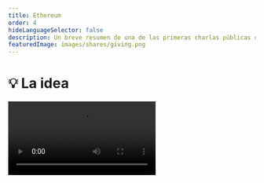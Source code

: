 ```yaml
---
title: Ethereum
order: 4
hideLanguageSelector: false
description: Un breve resumen de una de las primeras charlas públicas de Vitalik Buterin sobre Ethereum, de DevCon 1 en Londres.
featuredImage: images/shares/giving.png
---
```


# 💡 La idea

<Video src="https://www.youtube-nocookie.com/embed/gjwr-7PgpN8" />

## ¿Cómo encaja en Kernel?

Este video de Devcon 1 contiene muchas gemas de conocimiento sobre las ideas detrás de Ethereum; ¿por qué podría ser interesante e importante tener un entorno Turing completo compartido al que cualquiera pueda acceder y programar?; ¿y cuál era (y es) la visión? Es especialmente útil mirar hacia atrás y preguntar qué ideas originales hemos logrado implementar y dónde se puede mejorar todavía. Este video ha sido seleccionado para ayudarte a profundizar su comprensión (más técnica) de:

<Process>

Valor

Confianza 

Incentivos 

Resistencia a la censura 

(¡No solo!) dinero y discurso 

</Process>

## Resumen

Este video es la génesis de la analogía entre la calculadora (Bitcoin) y el teléfono inteligente (Ethereum) y
una demostración del poder de la generalidad...

> "En lugar de tener un protocolo diseñado en torno a un conjunto muy pequeño de casos de uso, 
simplemente creas un **sistema operativo de propósito general** y dejas que las personas construyan 
lo que quieran como aplicaciones encima de él".

Ethereum es un blockchain con algunas characterísticas únicas:

- Incorpora un lenguaje de programación Turing-completo: esencialmente un híbrido entre arquitecturas 
de máquinas virtuales estándar, secuencias de comandos de Bitcoin y "algunas otras cosas". 
- Todo el mundo puede escribir programas en este lenguaje o bien, lenguajes de alto nivel que se compilan a este, 
tomar estos códigos compilados, ponerlos en transacciones y enviarlos al blockchain.
La transacción se confirma y obtiene una cuenta especial en esa dirección. 
- Las cuentas contractuales y las cuentas de propiedad externa tienen **los mismos privilegios**.
- Cualquier persona puede crear una aplicación, con las reglas que sea. Y cualquiera persona puede interactuar con esa 
aplicación, es decir, puedes hacer NameCoin en 10 líneas de código...

El estado se define como un valor clave que asigna direcciones a objetos de cuenta. Cada objeto de cuenta tiene un 
"nonce" (un número o valor que solo se puede usar una vez) y un saldo. Las cuentas de contrato también incluyen un hash de código y almacenamiento usando un árbol trie. Luego, 
Vitalik analiza cómo funcionan las transacciones con detalles importantes de bajo nivel para que podamos construir una 
imagen conceptual completa en las próximas semanas. 

> "En realidad, puedes pensar en Ethereum como un sistema bastante simple. Puedes pensar en el estado como 
una base de datos, y puedes pensar en cada uno de estos contratos como programas que están 
sentados en una computadora, **excepto la computadora se distribuye masivamente a nivel mundial. En realidad, 
es una red altamente segura respaldada por decenas de miles de computadoras en todo el mundo.** Es audaz 
porque es importante".

Sin embargo, esto plantea "El problema Halting". Si tienes un lenguaje de secuencias de comandos general, entonces, ¿qué impide que alguien escriba un programa que no finaliza (o se pare / halt), ocupando todos los recursos de la computadora e impidiendo que alguien más lo use? Vitalik explica cómo resuelve esto con "gas": una tarifa que se cobra por cada paso computacional que debe realizar la computadora, donde hay un límite de pasos computacionales posibles por bloque.

<Flash>

<Card>

P: El estado de Ethereum se define como un...?

R: valor clave que asigna direcciones a objetos de cuenta.

</Card>

</Flash>

### Economía Virtual

Esto significa que no hay un límite *técnico* sobre lo que se puede poner en el campo `datos` 
de una transacción, pero hay uno *económico*, ya que cuantos más datos incluyas, más caro 
se vuelve. Fue un gas 68 adicional por cada byte de datos que incluyiste en ese momento, aunque 
es posible que haya cambiado ahora.  

> 💡 Ejercicio para el lector: ¿cómo dirías cuál es el precio del gas por byte actualmente?

Vitalik consiguientemente analiza algunas de las complejidades en torno a `v`, `r` y `s` de la criptografía de curva 
elíptica, y cómo `v` es un campo adicional que se usa para la recuperación de claves públicas. También proporciona 
más información sobre recibos y registros y por qué los registros son más baratos y permiten un acceso eficiente 
de clientes ligeros. Aunque suene aburrido, este es el corazón de cómo construimos 
herramientas resistentes a la censura.

<Flash>

<Card>

P: ¿Cómo evitamos que se pare un blockchain con un script completo de Turing?

R: Cobrando "gas" por cada paso computacional y limitando la cantidad de gas consumido por bloque.

</Card>

</Flash>

A continuación una descripción de la **Máquina Virtual Ethereum**:

- Stack: hasta 1024 campos de 32 bytes.
- Memoria: solo una matriz de bytes que se expande infinitamente, pero cuanto más expande la matriz de bytes,
más gas que tienes que pagar. **La mayoría de los límites no son estáticos, son económicos y verás
esta idea una y otra vez.**
- Almacenamiento: permanente para contratos. Puedes leer y escribir en él.
- Variables de entorno: la Máquina Virtual puede acceder al número del bloque, el tiempo, la dificultad de extracción, el bloque anterior
hash, etc.
- Registros: almacenamiento de sólo agregar en un bloque específico, no en el estado.
- Subllamada: código de operación por el cual Máquina Virtual puede llamar a otros contratos.

Vitalik analiza la codificación ABI (interfaz binaria de aplicación) y RLP (prefijo de longitud recursiva) "para personas que 
son fanáticos de la teoría de conjuntos". Puede parecer aburrido, pero es una demostración de la cultura primitiva y de cómo 
piensan realmente las personas que construyeron todo esto. Continúa con una explicación de los algoritmos de memoria dura 
para la minería y por qué fueron una innovación; enfatiza el tiempo de bloqueo rápido (17s); y analiza "tíos", que resuelven las tasas obsoletas de bloqueos que surgen debido a la latencia de la red. Vale la pena escucharlo por el contexto cultural, pero 23:50 - 28:57 ahora está un poco desactualizado.

Vitalik destaca que los intentos de un árbol Merkle son "una construcción que permite pruebas compactas y 
eficientemente verificables de que una transacción en particular se incluyó en un bloque en particular". 
Sin embargo, no se trata solo de transacciones en el árbol Merkle; también es el estado: es decir, ese almacenamiento 
árbol trie del que hablamos anteriormente en el objeto de la cuenta.

Comprender cómo esta elección particular de estructura de datos nos permite expresar sucintamente 
el estado compartido revela por qué la intimidad con los detalles técnicos de bajo nivel permite construir 
una imagen conceptual integral de cómo se une todo y el tipo significados que la tecnología 
puede crear. 

¿Qué tipo de significado exactamente? Bueno, [el lenguaje en sí está compuesto de estructuras profundas en forma de árbol](https://www.goodreads.com/book/show/5755.The_Language_Instinct). Son estos patrones combinatorios básicos, pero extraordinariamente poderosos, los que permiten a los seres humanos muy jóvenes aprender y utilizar un fenómeno casi infinitamente complejo con tanta facilidad, incluso cuando sus cerebros aún se están desarrollando. Más prosaicamente, cada palabra es un árbol, con sus raíces rastreando a través de un sinfín de otras palabras, idiomas y personas, y sus ramas alcanzando cualquier número de interpretaciones únicas en tiempos y contextos aún por descubrir. El lenguaje es el único sistema [lógicamente descentralizado](https://medium.com/@VitalikButerin/the-meaning-of-decentralization-a0c92b76a274) que tenemos, por lo que tiene sentido que las estructuras de datos que informan los próximos sistemas lógicamente descentralizados que co-creamos reflejen eso en el corazón de cómo comunicamos valor actualmente.

### Computación generalizada

Si eres menos técnico que Vitalik (vamos, al igual que casi todos nosotros) y te preguntas qué significa todo esto 
realmente. Bueno, el punto crítico es esta noción de un **sistema operativo de propósito general**: una 
máquina virtual monolítica distribuida en todo el mundo que es compartida por todos, que no es propiedad de 
nadie y que no se puede apagar sin también apagar Internet. Con Bitcoin, 
puedes transportar 12 palabras mágicas en su cabeza a través de cualquier frontera del 
mundo, deletrearlas en una máquina conectada a Internet y tener acceso inmediato al valor. 

Ahora, existe la posibilidad de reducir no solo el valor monetario, sino 
también la _computación generalizada_. Es decir, su mnemónica de 12 o 24 palabras podría ser su sistema operativo personal completo, 
al que se podría acceder desde cualquier lugar. Deja de pensar en las computadoras como una pantalla en la que escribe cosas desde un teclado. 
Comienza a ver el mundo en sí mismo como un patio de juegos infinitamente programable, cuyo acceso solo requiere unas pocas palabras mágicas 
que cualquier persona, en cualquier lugar, puede crear cuando aprende los conceptos básicos de un nuevo orden de lenguaje.

<Flash>

<Card>

R: Las 12 o 24 palabras que se utilizan para generar tu clave privada y otorgarle acceso a blockchain se denominan \_\_\_\_\_\_\_\_.

A: Mnemotécnicas.

</Card>

</Flash>


### Kaizen y el principio de substracción 

También vale la pena entender la [filosofía de la Fundación Ethereum](https://ethereum.foundation/philosophy/), ya que funciona con dos fascinantes opuestos complementarios.

<List>

<Link to="https://youtu.be/R7FjX0GEiAM?t=110">
La charla por excelencia de DevCon IV
</Link>

</List>

El término 改善 (que se pronuncia "kaizen", significa "mejorar continuamente") fué usado por primera vez en Japón después de la Segunda Guerra Mundial, mayoritarimente promovido por negocios americanos y profesores de gestión de calidad, y encontró su apogeo en "The Toyota Way". Así que no es un término con una gran historia, pero es uno que podemos recuperar combinándolo con su opuesto, lo que Aya Miyaguchi llama "El principio de substracción". 

Arraigada en la filosofía Zen, la Fundación Ethereum tiene como objetivo "hacerse pequeña"; hacer al no hacer; y tratar de importar menos. Al restar consistentemente de su propia importancia e influencia, entonces la mejora continua que todos deseamos ver ocurre en la capacidad y habilidad de la comunidad. Es elegante y simple.

> Buscamos mejorar continuamente a las personas que nos rodean, humillándonos y entregando poder en cada oportunidad, sin eludir la responsabilidad. 

Encantados, poco a poco nos encontramos sin hacer nada, siendo felices. 
